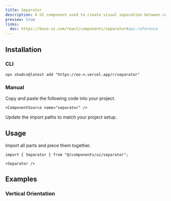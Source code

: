 ```yaml
---
title: Separator
description: A UI component used to create visual separation between content sections.
preview: true
links:
  doc: https://base-ui.com/react/components/separator#api-reference
---
```


<ComponentTabs name="separator-demo" />

## Installation

### CLI

```package-install
npx shadcn@latest add "https://eo-n.vercel.app/r/separator"
```

### Manual

<Steps>

  <Step>
    Copy and paste the following code into your project.

    <ComponentSource name="separator" />

  </Step>
  
  <Step>Update the import paths to match your project setup.</Step>

</Steps>

## Usage

Import all parts and piece them together.

```tsx
import { Separator } from "@/components/ui/separator";
```

```tsx
<Separator />
```

## Examples

### Vertical Orientation

<ComponentTabs name="separator-vertical" />
